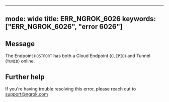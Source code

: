 
---
mode: wide
title: ERR_NGROK_6026
keywords: ["ERR_NGROK_6026", "error 6026"]
---

## Message
The Endpoint `HOSTPORT` has both a Cloud Endpoint (`CLEPID`) and Tunnel (`TUNID`) online.




## Further help
If you're having trouble resolving this error, please reach out to [support@ngrok.com](mailto:support@ngrok.com?subject=Help%20with%20ERR_NGROK_6026)

